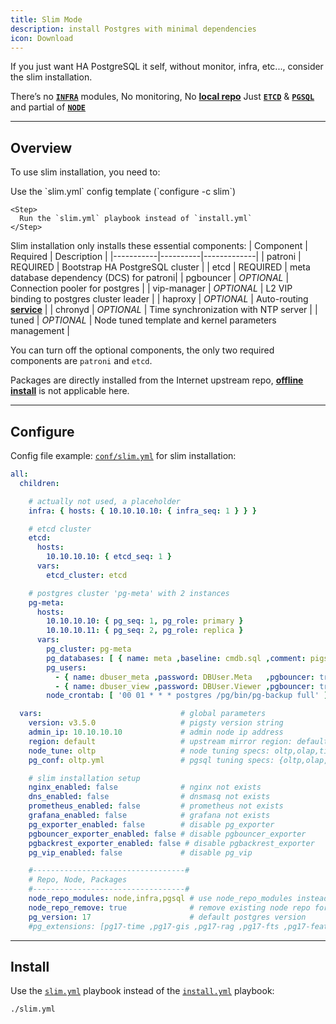 ```yaml
---
title: Slim Mode
description: install Postgres with minimal dependencies
icon: Download
---
```


If you just want HA PostgreSQL it self, without monitor, infra, etc..., consider the slim installation.

There’s no [**`INFRA`**](/docs/infra/) modules, No monitoring, No [**local repo**](/docs/setup/offline/#build-local-repo) Just [**`ETCD`**](https://pigsty.io/docs/etcd/) & [**`PGSQL`**](https://pigsty.io/docs/pgsql/) and partial of [**`NODE`**](https://pigsty.io/docs/node/)


------

## Overview


To use slim installation, you need to:

<Steps>
    <Step>
      Use the `slim.yml` config template (`configure -c slim`)
    </Step>

    <Step>
      Run the `slim.yml` playbook instead of `install.yml`
    </Step>
</Steps>

Slim installation only installs these essential components:
| Component | Required | Description |
|-----------|----------|-------------|
| patroni | <span className="text-red-500 font-black">REQUIRED</span> | Bootstrap HA PostgreSQL cluster |
| etcd | <span className="text-red-500 font-black">REQUIRED</span> | meta database dependency (DCS) for patroni|
| pgbouncer | *OPTIONAL* | Connection pooler for postgres |
| vip-manager | *OPTIONAL* | L2 VIP binding to postgres cluster leader |
| haproxy | *OPTIONAL* | Auto-routing [**service**](/docs/pgsql/service/) |
| chronyd | *OPTIONAL* | Time synchronization with NTP server |
| tuned | *OPTIONAL* | Node tuned template and kernel parameters management |

You can turn off the optional components, the only two required components are `patroni` and `etcd`.

Packages are directly installed from the Internet upstream repo, [**offline install**](/docs/setup/offline) is not applicable here.


------

## Configure

Config file example: [`conf/slim.yml`](https://github.com/pgsty/pigsty/blob/main/conf/slim.yml) for slim installation:

```yaml
all:
  children:

    # actually not used, a placeholder
    infra: { hosts: { 10.10.10.10: { infra_seq: 1 } } }

    # etcd cluster
    etcd:
      hosts:
        10.10.10.10: { etcd_seq: 1 }
      vars:
        etcd_cluster: etcd

    # postgres cluster 'pg-meta' with 2 instances
    pg-meta:
      hosts:
        10.10.10.10: { pg_seq: 1, pg_role: primary }
        10.10.10.11: { pg_seq: 2, pg_role: replica }
      vars:
        pg_cluster: pg-meta
        pg_databases: [ { name: meta ,baseline: cmdb.sql ,comment: pigsty meta database ,schemas: [pigsty] ,extensions: [{name: vector}]}]
        pg_users:
          - { name: dbuser_meta ,password: DBUser.Meta   ,pgbouncer: true ,roles: [ dbrole_admin ]    ,comment: pigsty admin user }
          - { name: dbuser_view ,password: DBUser.Viewer ,pgbouncer: true ,roles: [ dbrole_readonly ] ,comment: read-only viewer for meta database }
        node_crontab: [ '00 01 * * * postgres /pg/bin/pg-backup full' ] # make a full backup every 1am

  vars:                               # global parameters
    version: v3.5.0                   # pigsty version string
    admin_ip: 10.10.10.10             # admin node ip address
    region: default                   # upstream mirror region: default,china,europe
    node_tune: oltp                   # node tuning specs: oltp,olap,tiny,crit
    pg_conf: oltp.yml                 # pgsql tuning specs: {oltp,olap,tiny,crit}.yml

    # slim installation setup
    nginx_enabled: false              # nginx not exists
    dns_enabled: false                # dnsmasq not exists
    prometheus_enabled: false         # prometheus not exists
    grafana_enabled: false            # grafana not exists
    pg_exporter_enabled: false        # disable pg_exporter
    pgbouncer_exporter_enabled: false # disable pgbouncer_exporter
    pgbackrest_exporter_enabled: false # disable pgbackrest_exporter
    pg_vip_enabled: false             # disable pg_vip

    #----------------------------------#
    # Repo, Node, Packages
    #----------------------------------#
    node_repo_modules: node,infra,pgsql # use node_repo_modules instead of repo_modules
    node_repo_remove: true              # remove existing node repo for node managed by pigsty?
    pg_version: 17                      # default postgres version
    #pg_extensions: [pg17-time ,pg17-gis ,pg17-rag ,pg17-fts ,pg17-feat ,pg17-lang ,pg17-type ,pg17-util ,pg17-func ,pg17-admin ,pg17-stat ,pg17-sec ,pg17-fdw ,pg17-sim ,pg17-etl ] #,pg17-olap]
```


------

## Install

Use the [`slim.yml`](https://github.com/pgsty/pigsty/blob/main/slim.yml) playbook instead of the [`install.yml`](https://github.com/pgsty/pigsty/blob/main/install.yml) playbook:

```bash
./slim.yml
```